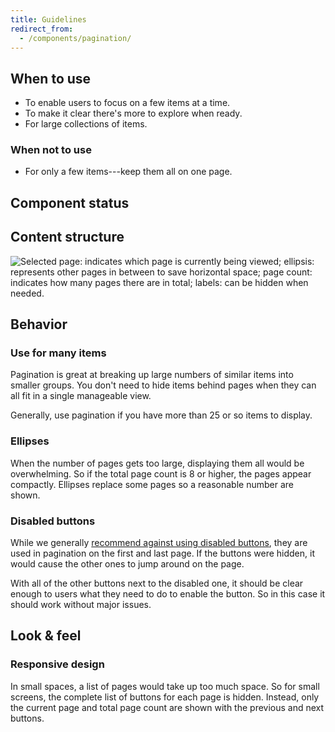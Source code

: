 ```yaml
---
title: Guidelines
redirect_from:
  - /components/pagination/
---
```


<ReactExample exampleId="Pagination-default" />

## When to use

- To enable users to focus on a few items at a time.
- To make it clear there's more to explore when ready.
- For large collections of items.

### When not to use

- For only a few items---keep them all on one page.

## Component status

<ComponentStatus component="Pagination" />

## Content structure

![Selected page: indicates which page is currently being viewed; ellipsis: represents other pages in between to save horizontal space; page count: indicates how many pages there are in total; labels: can be hidden when needed.](fileId:4QJZqvBvRrLu6t9mwObCkA;nodeId:580%3A33)

## Behavior

### Use for many items

Pagination is great at breaking up large numbers of similar items into smaller groups.
You don't need to hide items behind pages when they can all fit in a single manageable view.

Generally, use pagination if you have more than 25 or so items to display.

### Ellipses

When the number of pages gets too large,
displaying them all would be overwhelming.
So if the total page count is 8 or higher,
the pages appear compactly.
Ellipses replace some pages so a reasonable number are shown.

<ReactExample exampleId="Pagination-many_pages" />

### Disabled buttons

While we generally [recommend against using disabled buttons](/components/action/button/#avoid-disabled-buttons),
they are used in pagination on the first and last page.
If the buttons were hidden,
it would cause the other ones to jump around on the page.

With all of the other buttons next to the disabled one,
it should be clear enough to users what they need to do to enable the button.
So in this case it should work without major issues.

## Look & feel

### Responsive design

In small spaces, a list of pages would take up too much space.
So for small screens, the complete list of buttons for each page is hidden.
Instead, only the current page and total page count are shown with the previous and next buttons.

<ReactExample exampleId="Pagination-default" size="Mobile-small" />

